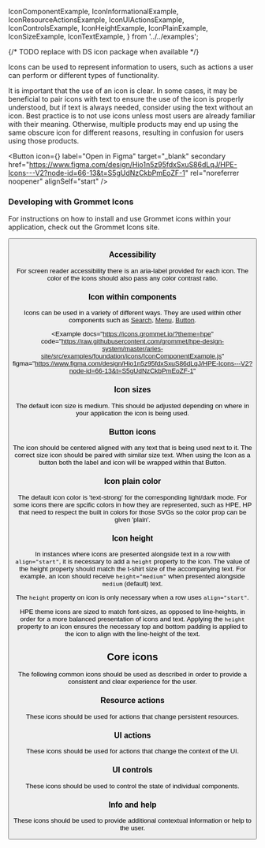
  IconComponentExample,
  IconInformationalExample,
  IconResourceActionsExample,
  IconUIActionsExample,
  IconControlsExample,
  IconHeightExample,
  IconPlainExample,
  IconSizeExample,
  IconTextExample,
} from '../../examples';

{/* TODO replace with DS icon package when available */}

Icons can be used to represent information to users, such as actions a user can perform or different types of functionality.

It is important that the use of an icon is clear. In some cases, it may be beneficial to pair icons with text to ensure the use of the icon is properly understood, but if text is always needed, consider using the text without an icon.
Best practice is to not use icons unless most users are already familiar with their meaning. Otherwise, multiple products may end up using the same obscure icon for different reasons, resulting in confusion for users using those products.

  <Button
    icon={<Figma color="plain" />}
    label="Open in Figma"
    target="_blank"
    secondary
    href="https://www.figma.com/design/Hio1n5z95fdxSxuS86dLqJ/HPE-Icons---V2?node-id=66-13&t=S5gUdNzCkbPmEoZF-1"
    rel="noreferrer noopener"
    alignSelf="start"
  />

### Developing with Grommet Icons

For instructions on how to install and use Grommet icons within your
application, check out the Grommet Icons site.

<Button
  alignSelf="start"
  label="HPE Theme Grommet Icons"
  href="https://icons.grommet.io/?theme=hpe"
  target="_blank"
  rel="noreferrer noopener"
  secondary
/>

### Accessibility

For screen reader accessibility there is an aria-label provided for
each icon. The color of the icons should also pass any color
contrast ratio.

### Icon within components

Icons can be used in a variety of different ways. They are used within other components such as [Search](/components/search), [Menu](/components/menu), [Button](/components/button).

<Example
  docs="https://icons.grommet.io/?theme=hpe"
  code="https://raw.githubusercontent.com/grommet/hpe-design-system/master/aries-site/src/examples/foundation/icons/IconComponentExample.js"
  figma="https://www.figma.com/design/Hio1n5z95fdxSxuS86dLqJ/HPE-Icons---V2?node-id=66-13&t=S5gUdNzCkbPmEoZF-1"
>
  <IconComponentExample />
</Example>

### Icon sizes

The default icon size is medium. This should be adjusted depending
on where in your application the icon is being used.

<Example code="https://raw.githubusercontent.com/grommet/hpe-design-system/master/aries-site/src/examples/foundation/icons/IconSizeExample.js">
  <IconSizeExample />
</Example>

### Button icons

The icon should be centered aligned with any text that is being used next to it. The correct size icon should be paired with similar size text. When using the Icon as a button both the label and icon will be wrapped within that Button.

<Example code="https://raw.githubusercontent.com/grommet/hpe-design-system/master/aries-site/src/examples/foundation/icons/IconSizeExample.js">
  <IconTextExample />
</Example>

### Icon plain color

The default icon color is 'text-strong' for the corresponding light/dark mode. For some icons there are spcific colors in how they are represented, such as HPE, HP that need to respect the built in colors for those SVGs so the color prop can be given 'plain'.

<Example code="https://raw.githubusercontent.com/grommet/hpe-design-system/master/aries-site/src/examples/foundation/icons/IconPlainExample.js">
  <IconPlainExample />
</Example>

### Icon height

In instances where icons are presented alongside text in a row with `align="start"`, it is necessary to add a `height` property to the icon. The value of the height property should match the t-shirt size of the accompanying text. For example, an icon should receive `height="medium"` when presented alongside `medium` (default) text.

The `height` property on icon is only necessary when a row uses `align="start"`.

HPE theme icons are sized to match font-sizes, as opposed to line-heights, in order for a more balanced presentation of icons and text. Applying the `height` property to an icon ensures the necessary top and bottom padding is applied to the icon to align with the line-height of the text.

<Example code="https://raw.githubusercontent.com/grommet/hpe-design-system/master/aries-site/src/examples/foundation/icons/IconHeightExample.js">
  <IconHeightExample />
</Example>

## Core icons

The following common icons should be used as described in order to provide a consistent and clear experience for the user.

### Resource actions

These icons should be used for actions that change persistent resources.

<IconResourceActionsExample />

### UI actions

These icons should be used for actions that change the context of the UI.

<IconUIActionsExample />

### UI controls

These icons should be used to control the state of individual components.

<IconControlsExample />

### Info and help

These icons should be used to provide additional contextual information or help to the user.

<IconInformationalExample />
